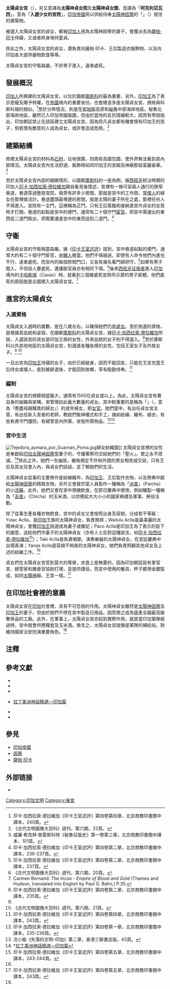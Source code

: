 '''太陽貞女宮'''（{{lang|es|Acllahuasi}}），另又意譯為'''太陽神貞女院'''及'''太陽神貞女館'''，音譯為「'''阿克利亞瓦西'''」，意為「'''入選少女的宮院'''」，[[印加帝國|印加帝國]]用以供給侍奉[[因蒂|太陽神因蒂]]的「{{link-es|貞女 (印加)|Acllas|貞女}}」（{{lang|es|Acllas}}）居住的建築物。

被選入太陽貞女宮的貞女，都被[[印加人|印加人]]視為太陽神因蒂的妻子，會獲派去為[[薩帕·印卡|薩帕·印卡]]侍寢，又或者終身保持童貞。

除此之外，太陽貞女宮的貞女，還負責向薩帕·印卡、王后製造衣服飾物，以及向印加各大提供器物飲食等等。

太陽貞女宮的守衞森嚴，不許男子進入，違者處死。

==發展概況==
[[印加人|印加人]]所興建的太陽貞女宮，以位於國都[[庫斯科|庫斯科]]的最為重要，另外，[[印加王|印加王]]為了表示恩寵及賜予特權，在[[印加帝國|帝國]]境內的重要省份，也會建造多座太陽貞女宮，規格與科斯科城的相似。<ref name="印卡王室述評240">印卡·加西拉索·德拉維加《印卡王室述評》第四卷第四章，北京商務印書館中譯本，240頁。</ref>至於分佈情況，則是在[[安地斯|安地斯]]高原和[[秘魯|秘魯]]中部海岸地區。秘魯北部海岸地區，雖然已入印加帝國版圖，但由於當地的反抗情緒較大，因而有學說指出，印加朝廷禁止在該區建立太陽貞女宮，因為但凡貞女都有機會懷有印加王的孩子，倘若懷有敵意的人成為貞女，或許會造成危險。<ref name="古代文明22">《古代文明圖像大百科》週刊，第六期，22頁。</ref>

==建築結構==
修建太陽貞女宮的材料為[[石材|石材]]，佔地很廣，四周有高牆包圍，使外界無法看到其內部情況。太陽貞女宮內生活舒適，裝飾得如同印加王的宮殿及神廟那般富麗豪華。<ref>威廉·希克林·普雷斯科特《秘魯征服史》第一卷第三章，北京商務印書館中譯本，101頁。</ref>

至於太陽貞女宮內部的細緻情形，以國都[[庫斯科|庫斯科]]的一座為例，據[[西班牙|西班牙]]統治時期的印加人[[印卡·加西拉索·德拉維加|印卡·加西拉索·德拉維加]]親自看見後憶述，宮裡有一條可容兩人通行的狹窄巷道，巷道穿過整座宮院，兩旁有許多少房間，那就是宮中的工作間，當[[僕人|僕人]]的婦女在那裡做活計。巷道盡頭最裡邊的房間，就是太陽的妻子所在之處，那裡任何人不得進入。宮院有一主門，這裡稱為正門，只有王后駕臨和接納進宮作貞女的女孩時才打開。巷道的起點是宮中的便門，通常有二十個守門[[宦官|宦官]]，把宮中需運出的東西從二道門取出，把需要運進宮中的東西送到二道門。<ref>印卡·加西拉索·德拉維加《印卡王室述評》第四卷第二章，北京商務印書館中譯本，236-237頁。</ref>

==守衞==
太陽貞女宮的守衞相當森嚴。據《[[印卡王室述評|印卡王室述評]]》提到，宮中巷道起點的便門，通常大約有二十個守門宦官，由[[閹人|閹人]]擔當。他們不得越過，即使有人命令他們內進也不行，違者處死。而宮內的每個房間門口，又各有幾名看門婦把守。<ref>印卡·加西拉索·德拉維加《印卡王室述評》第四卷第二章，北京商務印書館中譯本，237頁。</ref>如果有男子闖入，不但該人要處死，連護衞官員亦有相同下場。<ref>《古代文明圖像大百科》週刊，第六期，20頁。</ref>後來[[西班牙|西班牙]][[征服者|征服者]]進入[[印加|印加]]境內的[[卡哈斯城|卡哈斯城]]（Caxas）時，就看到三個被處死並倒吊示眾的男子屍體，他們處死的原因就是企圖闖入太陽貞女宮。<ref>Carmen Bernand: ''The Incas - Empire of Blood and Gold'' (Thames and Hudson, translated into English by Paul G. Bahn,) P.35.</ref>

==進宮的太陽貞女==
===入選資格===
太陽貞女入選時的歲數，是在八歲左右，以確保她們仍是[[處女|處女]]。至於挑選的資格，是根據其血統和姿容。在國都[[庫斯科|庫斯科]]的太陽貞女宮，據[[印卡·加西拉索·德拉維加|印卡·加西拉索·德拉維加]]所說，入選該宮的貞女是印加王族的女性，外來血統的女子則不得選入。<ref>印卡·加西拉索·德拉維加《印卡王室述評》第四卷第二章，北京商務印書館中譯本，235頁。</ref>至於庫斯科以外其他地區的太陽貞女宮，則選進各種各樣的女性，包括王室女子及外族女子。<ref name="印卡王室述評240"/>
<ref name="古代文明21">《古代文明圖像大百科》週刊，第六期，21頁。</ref>

一旦出宮為[[印加王|印加王]]侍寢的女子，由於已經破身，因而不能回宮，只能在王宮充當王后侍女或僕人，直到被辭退後，才能回到故鄉，享有殷勤侍奉。<ref>印卡·加西拉索·德拉維加《印卡王室述評》第四卷第四章，北京商務印書館中譯本，243頁。</ref>

===編制===
太陽貞女宮的規模相當龐大，通常有1500位貞女或以上。為此，太陽貞女宮有著自身的組織與架構，來管理如此龐大數量的貞女。其中較重要的是稱為「{{link-es|瑪瑪庫納|Mamacuna}}」（{{lang|es|Mamacuna}}，意為「應盡母親職責的婦女」）的成年婦女，即[[女官|女官]]。她們當中，有出任貞女宮主管，有出任新入宮者的老師，教她們敬神儀式和手工，諸如紡線、織布、縫衣，有些負責守門護院，有總管宮內所需，收發所需物品。<ref>印卡·加西拉索·德拉維加《印卡王室述評》第四卷第一章，北京商務印書館中譯本，235-236頁。</ref><ref>沈小榆《失落的文明-印加》第二章，香港三聯書店版，43頁。</ref>

===宮中生活===
[[File:Tejedora_aymara_por_Guaman_Poma.jpg|thumb]]婦女紡織圖]]
太陽貞女宮裡的女性是奉獻給[[印加|印加]][[因蒂|太陽神因蒂]]當妻子的，守護著祭司交給她們的「聖火」，使之永不熄滅。<ref>*{{zh}}[http://beaver.dlc.ncnu.edu.tw/projects/emag/article/200601/拉丁美洲神話精選-印加篇.pdf 拉丁美洲神話精選—印加篇]{{dead link|date=2017年12月 |bot=InternetArchiveBot |fix-attempted=yes }}</ref>除此之外，她們一生幽居，嚴格規定不許和外間的男女相見或交談，只有王后及其女兒會入內，與貞女們談話，並了解她們的生活。

太陽神貞女從事的主要勞作是紡線織布，為[[印加王|印加王]]、王后製作衣物，以及祭典中獻給[[因蒂|太陽神因蒂]]的精致衣物，另外又會替宗室人員製作一種稱為「[[派查|派查]]」（Paicha）的小[[流蘇_(裝飾)|流蘇]]。此外，她們又會在宮中預備飲食，在節日慶典中使用，例如釀製一種稱為「[[奇恰酒|吉查]]」（Chicha）的玉米酒，以供應給大大小小的國家典禮及軍事、勞役活動。

除了從事生產各種衣物飲食，宮中的貞女又會按照出身及容貌，分成若干等級：Yulac Aclla，是[[印加|印加]]王族的太陽神貞女，負責祭拜；Wailulu Aclla是最美麗的太陽神貞女，會獲[[印加王|印加王]]挑選成為妻子或嬪妃；Paco Aclla是印加王為了表示的臣下的謝意，送給他們作妻子的太陽神貞女（亦有人士反對這種說法，如[[印卡·加西拉索·德拉維加|印卡·加西拉索·德拉維加]]<ref>印卡·加西拉索·德拉維加《印卡王室述評》第四卷第五章，北京商務印書館中譯本，243-244頁。</ref>）；Taki Aclla是負責唱歌、演奏樂器的太陽神貞女，在宮廷慶典中出場表演；Yanas Aclla是容貌不夠美的太陽神貞女，她們負責照顧其他貞女及上述的紡織工作。<ref name="古代文明21"/>

貞女們在太陽貞女宮受到莫大的尊榮，衣食上是無憂的，因為印加朝廷設有掌官宮、總管家和膳食官協助打理，並提供僕役。而宮中使用的餐具、杯子都用金銀製成，如同[[因蒂|太陽神]]廟、王宮一樣。<ref>印卡·加西拉索·德拉維加《印卡王室述評》第四卷第五章，北京商務印書館中譯本，243頁。</ref>

==在印加社會裡的意義==
太陽貞女宮在[[印加|印加]]社會裡，具有不可忽視的作用。太陽神貞女雖然是[[因蒂|太陽神因蒂]]及[[印加王|印加王]]的妻子，但由於她們不停在宮中製造日用品，因而使之成為盛產全國最高級奢侈品的工廠。此外，在軍事上，太陽貞女宮亦起到實際作用，就是當印加軍隊經過時，宮中就會供應糧食及玉米酒。換言之，太陽貞女宮就像是軍隊的補給站，對維持國家治安扮演重要角色。<ref name="古代文明22"/>

==注釋==
<div class="references-small">
<references/>
</div>

==參考文獻==
<div class="references-small">
*{{cite book|title=''The Incas – Empire of Blood and Gold''|author=[[Carmen_Bernand|Carmen Bernand]]|others=Translated into English by Paul G. Bahn|location=London|publisher= Thames and Hudson（1988）ISBN 0500300402|language=en}}
*{{cite book|title=《[[印卡王室述評|印卡王室述評]]》|author=[[印卡·加西拉索·德拉維加|印卡·加西拉索·德拉維加]]|others=[[白鳳森|白鳳森]]、[[楊衍永|楊衍永]]譯|location=[[北京|北京]]|publisher=[[商務印書館|商務印書館]]（1996）ISBN 7100014018|language=zh}}
*{{cite book|title=《失落的文明-印加》|author=[[枕小榆|枕小榆]]|location=[[香港|香港]]|publisher=[[三聯書店|三聯書店]]（2002）ISBN 9620421604|language=zh}}
*{{zh}}[http://beaver.dlc.ncnu.edu.tw/projects/emag/article/200601/拉丁美洲神話精選-印加篇.pdf 拉丁美洲神話精選—印加篇]{{dead link|date=2017年12月 |bot=InternetArchiveBot |fix-attempted=yes }}
*{{cite book|title=《[[秘魯征服史|秘魯征服史]]》|author=[[威廉·希克林·普雷斯科特|威廉·希克林·普雷斯科特]]|others=[[周葉謙|周葉謙]]、[[劉慈忠|劉慈忠]]、[[吳蘭芳|吳蘭芳]]、[[劉方|劉方]]譯|location=[[北京|北京]]|publisher=[[商務印書館|商務印書館]]（1996）ISBN 7100009669|language=zh}}
*{{cite book|title=《[[古代文明圖像大百科|古代文明圖像大百科]]》週刊|author=黃德宗、張夕毅、周樑楷等審定|location=[[台灣|台灣]]|publisher=[[雨禾國際有限公司|雨禾國際有限公司]]（2007）|language=zh}}
</div>

==參見==
*[[印加帝國|印加帝國]]
*[[因蒂|因蒂]]
*[[薩帕·印卡|薩帕·印卡]]

==外部链接==
*{{en}}{{cite web|url=http://www.hat.net/album/south_america/bolivia/4_titicaca-island_of_the_moon/detail004.htm|title=Traveler Hat – Acllahuasi Ruins Restoration|accessdate=2008-10-05|archive-date=2008-09-06|archive-url=https://web.archive.org/web/20080906233040/http://www.hat.net/album/south_america/bolivia/4_titicaca-island_of_the_moon/detail004.htm|dead-url=no}}

[[Category:印加文明|Category:印加文明]]
[[Category:後宮|Category:後宮]]